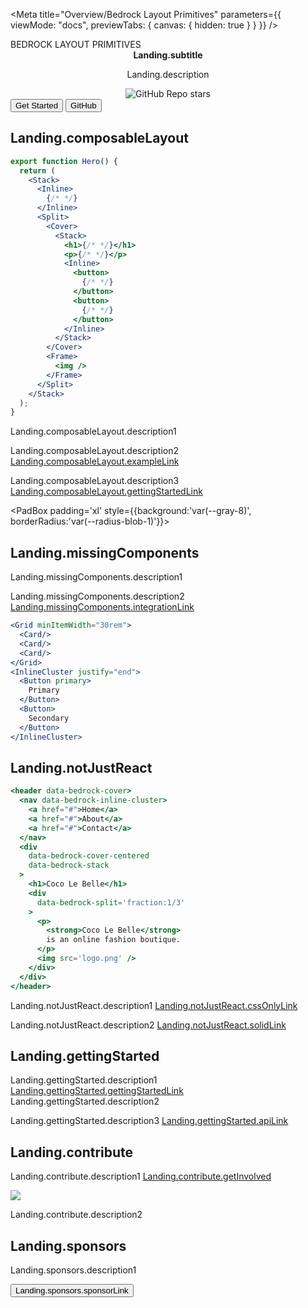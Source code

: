 
<Meta
  title="Overview/Bedrock Layout Primitives"
  parameters={{ viewMode: "docs", previewTabs: { canvas: { hidden: true } } }}
/>

<SwitchToDocs />

<Stack gutter="lg">
<Cover as={Center} maxWidth='90vw' minHeight="40vh">
  <Split gutter="lgXl" fraction='1/3' switchAt="50rem">
     <Center centerChildren maxWidth='90%'>
      <LogoOnly />
    </Center>
    <Stack gutter='lg'>
      <Heading>
        BEDROCK
        <span style={{fontSize:'var(--font-size-fluid-2)', lineHeight: "2rem", letterSpacing: "0.5ch" }}>
          LAYOUT PRIMITIVES
        </span>
      </Heading>
      <Center
        as="p"
        centerText
        style={{ fontSize: "var(--font-size-fluid-1)", color:"white" }}
      >
        <strong><Intl>Landing.subtitle</Intl></strong>
        <p>
         <Intl>Landing.description</Intl>
        </p>
      </Center>
      <Center centerChildren as='a' href='https://github.com/Bedrock-Layouts/Bedrock/stargazers'>
        <img src='https://img.shields.io/github/stars/Bedrock-Layouts/Bedrock?style=social' alt='GitHub Repo stars'/>
      </Center>
      <Inline gutter="lg" justify="center" switchAt='20rem' minItemWidth="fit-content">
        <Button primary as="a" href="/?path=/docs/getting-started-introduction--page">
          <Intl>Get Started</Intl>
        </Button>
        <Button as="a" href="https://github.com/Bedrock-Layouts/Bedrock">
          GitHub
        </Button>
      </Inline>
    </Stack>

  </Split>
</Cover>

<PadBox padding='xl' >

## <Intl>Landing.composableLayout</Intl>

<Split fraction='1/3' gutter='xxl' switchAt="42rem" >
    <Reel style={{flexDirection:'column'}}>

```jsx
export function Hero() {
  return (
    <Stack>
      <Inline>
        {/* */}
      </Inline>
      <Split>
        <Cover>
          <Stack>
            <h1>{/* */}</h1>
            <p>{/* */}</p>
            <Inline>
              <button>
                {/* */}
              </button>
              <button>
                {/* */}
              </button>
            </Inline>
          </Stack>
        </Cover>
        <Frame>
          <img />
        </Frame>
      </Split>
    </Stack>
  );
}

```

  </Reel>
<section>

<p>
  <Intl>Landing.composableLayout.description1</Intl>
</p>

<p>
  <Intl>Landing.composableLayout.description2</Intl>
  <a href="/docs/examples-web-dev--12-span-grid#layout-patterns">
    <Intl>Landing.composableLayout.exampleLink</Intl>
  </a>
</p>

<p>
  <Intl>Landing.composableLayout.description3</Intl>
  <a href="/docs/getting-started-introduction--page">
    <Intl>Landing.composableLayout.gettingStartedLink</Intl>
  </a>
</p>

  </section>
  </Split>
</PadBox>

<PadBox padding='xl' style={{background:'var(--gray-8)', borderRadius:'var(--radius-blob-1)'}}>

## <Intl>Landing.missingComponents</Intl>

<Split gutter='xl' switchAt="40rem">
  <section>

<p>
  <Intl>Landing.missingComponents.description1</Intl>
</p>

<p>
  <Intl>Landing.missingComponents.description2</Intl>
  <a href="/docs/getting-started-spacing--page">
    <Intl>Landing.missingComponents.integrationLink</Intl>
  </a>
</p>

  </section>
  <Reel style={{flexDirection:'column'}}>

```jsx
<Grid minItemWidth="30rem">
  <Card/>
  <Card/>
  <Card/>
</Grid>
<InlineCluster justify="end">
  <Button primary>
    Primary
  </Button>
  <Button>
    Secondary
  </Button>
</InlineCluster>
```

  </Reel>
  </Split>
</PadBox>
<PadBox padding='xl' >

## <Intl>Landing.notJustReact</Intl>

<Split fraction='2/3' gutter='xl' switchAt="43rem">
    <Reel style={{flexDirection:'column'}}>

```jsx
<header data-bedrock-cover>
  <nav data-bedrock-inline-cluster>
    <a href="#">Home</a>
    <a href="#">About</a>
    <a href="#">Contact</a>
  </nav>
  <div
    data-bedrock-cover-centered
    data-bedrock-stack
  >
    <h1>Coco Le Belle</h1>
    <div
      data-bedrock-split='fraction:1/3'
    >
      <p>
        <strong>Coco Le Belle</strong>
        is an online fashion boutique.
      </p>
      <img src='logo.png' />
    </div>
  </div>
</header>

```

  </Reel>
  <section>

<p>
  <Intl>Landing.notJustReact.description1</Intl>
  <a href="/docs/css-only-a-css-only-version--page">
    <Intl>Landing.notJustReact.cssOnlyLink</Intl>
  </a>
</p>

<p>
  <Intl>Landing.notJustReact.description2</Intl>
  <a href="https://solid.bedrock-layout.dev" target="_blank">
    <Intl>Landing.notJustReact.solidLink</Intl>
  </a>
</p>

  </section>
  </Split>
</PadBox>
<PadBox as={Center} maxWidth='90vw' padding='xxl' style={{background:'var(--gray-8)', borderRadius:'var(--radius-blob-4)'}}>

## <Intl>Landing.gettingStarted</Intl>

<p>
  <Intl>Landing.gettingStarted.description1</Intl>
  <a href="/docs/getting-started-introduction--page">
    <Intl>Landing.gettingStarted.gettingStartedLink</Intl>
  </a>
  <Intl>Landing.gettingStarted.description2</Intl>
</p>

<p>
  <Intl>Landing.gettingStarted.description3</Intl>
  <a href="/docs/spacer-components-stack--api">
    <Intl>Landing.gettingStarted.apiLink</Intl>
  </a>
</p>

</PadBox>
<PadBox as={Center} maxWidth='90vw' padding='xxl'>

## <Intl>Landing.contribute</Intl>

<p>
  <Intl>Landing.contribute.description1</Intl>
  <a href="/docs/overview-contributing--page">
    <Intl>Landing.contribute.getInvolved</Intl>
  </a>
</p>

<a href="https://github.com/Bedrock-Layouts/Bedrock/graphs/contributors">
  <img src="https://contrib.rocks/image?repo=Bedrock-Layouts/Bedrock" />
</a>

<p>
  <Intl>Landing.contribute.description2</Intl>
</p>

<InlineCluster gutter="md">
  <a href="https://github.com/ajcwebdev" target="_blank">
    <Avatar
      src="https://avatars.githubusercontent.com/u/12433465?v=4"
      alt="Anthony Campolo ajcwebdev"
    />
  </a>
  <a href="https://github.com/httpete" target="_blank">
    <Avatar
      src="https://avatars.githubusercontent.com/u/1200635?v=4"
      alt="Pete Smith httpete"
    />
  </a>
  <a href="https://github.com/rajatk16" target="_blank">
    <Avatar
      src="https://avatars.githubusercontent.com/u/23185733?v=4"
      alt="Rajat rajatk16"
    />
  </a>
  <a href="https://twitter.com/trostcodes" target="_blank">
    <Avatar
      src="https://pbs.twimg.com/profile_images/1558116076717805570/iICPBWXm_400x400.jpg"
      alt="Alex Trost"
    />
  </a>
  <a href="https://twitter.com/chantastic" target="_blank">
    <Avatar
      src="https://www.chromatic.com/team/portraits-chan-square.png"
      alt="Michael Chan"
    />
  </a>
</InlineCluster>

## <Intl>Landing.sponsors</Intl>

<p>
  <Intl>Landing.sponsors.description1</Intl>
</p>

  <a href="https://github.com/sponsors/Bedrock-Layouts?o=sd&sc=t ">
    <Button>
      <Intl>Landing.sponsors.sponsorLink</Intl>
    </Button>
  </a>
</PadBox>

</Stack>
